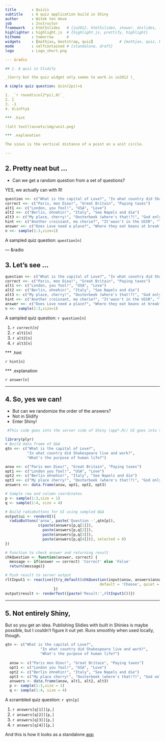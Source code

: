 ```yaml
---
title       : Quizii
subtitle    : A quiz application build in Shiny
author      : Witek ten Hove
job         : Instructor
framework   : html5slides   # {io2012, html5slides, shower, dzslides, ...}
highlighter : highlight.js  # {highlight.js, prettify, highlight}
hitheme     : tomorrow      # 
widgets     : [mathjax, bootstrap, quiz]            # {mathjax, quiz, bootstrap}
mode        : selfcontained # {standalone, draft}
logo        : Logo_short.png

--- &radio

## 1. A quiz in Slidify

_(Sorry but the quiz widget only seems to work in io2012 )_

A simple quiz question: $sin(2pi)=$

1. _`r round(sin(2*pi),0)`_
2. 1
3. -1
4. $\infty$

*** .hint

![alt text](assets/img/unit.png)

*** .explanation

The sinus is the vertical distance of a point on a unit circle.

---
```


## 2. Pretty neat but ...


* Can we get a random question from a set of questions?

YES, we actually can with R!

```r

question <<- c("What is the capital of Love?", "In what country did Shakespeare live and work?", "What's the purpose of human life?")
correct <<- c("Paris, mon Dieu!", "Great Britain", "Paying taxes")
alt1 <<- c("London, you fool!", "USA", "Love")
alt2 <<- c("Berlin, ohnehin!", "Italy", "See Napels and die")
alt3 <- c("My place, cherry!", "Oosterbeek (where's that!?)", "God only knows!")
hint <<- c("Another croissant, ma cherie?", "It'wasn't in the USSR", "This hint costs you 100$ incl. VAT")
answer <<- c("Does Love need a place?", "Where they eat beans at breakfast", "Ask your local tax authority")
n <<- sample(1:3,size=1)
```
A sampled quiz question: `question[n]`



--- &radio

## 3. Let's see ...

```r

question <<- c("What is the capital of Love?", "In what country did Shakespeare live and work?", "What's the purpose of human life?")
correct <<- c("Paris, mon Dieu!", "Great Britain", "Paying taxes")
alt1 <<- c("London, you fool!", "USA", "Love")
alt2 <<- c("Berlin, ohnehin!", "Italy", "See Napels and die")
alt3 <- c("My place, cherry!", "Oosterbeek (where's that!?)", "God only knows!")
hint <<- c("Another croissant, ma cherie?", "It'wasn't in the USSR", "This hint costs you 100$ incl. VAT")
answer <<- c("Does Love need a place?", "Where they eat beans at breakfast", "Ask your local tax authority")
n <<- sample(1:3,size=1)
```
A sampled quiz question: `r question[n]`

1. _`r correct[n]`_
2. `r alt1[n]`
3. `r alt2[n]`
4. `r alt3[n]`

*** .hint

`r hint[n]`

*** .explanation

`r answer[n]`

---

## 4. So, yes we can!

* But can we randomize the order of the answers?
* Not in Slidify
* Enter Shiny!

```r
 #This code goes into the server side of Shiny (app*.R)/ UI goes into Slide

library(plyr)
# Build data frame of Q&A
qtn <<- c("What is the capital of Love?",
          "In what country did Shakespeare live and work?",
          "What's the purpose of human life?")

answ <<- c("Paris mon Dieu!", "Great Britain", "Paying taxes")
opt1 <<- c("London you fool!", "USA", "Love")
opt2 <<- c("Berlin ohnehin!", "Italy", "See Napels and die")
opt3 <<- c("My place cherry!", "Oosterbeek (where's that!?)", "God only knows!")
answers <<- data.frame(answ, opt1, opt2, opt3)  

# Sample row and column coordinates
p <- sample(1:3,size = 1)
q <- sample(1:4, size = 4)

# Build radiobuttons for UI using sampled Q&A
output$ui <- renderUI({
  radioButtons('answ', paste('Question -',qtn[p]),
               c(paste(answers[p,q[1]]),
                 paste(answers[p,q[2]]),
                 paste(answers[p,q[3]]),
                 paste(answers[p,q[4]])), selected = 0)
})

# Function to check answer and returning result
chkQuestion <- function(answer, correct) {
  message <- if(answer == correct) 'Correct' else 'False'
  return(message)}

# Push result to server output
rltInput1 <- reactive({try_default(chkQuestion(input$answ, answers$answ[p]),
                                           default = 'Choose', quiet = TRUE)
                      })
output$result <- renderText({paste('Result:',rltInput1())})
```

---

## 5. Not entirely Shiny,

But so you get an idea. Publishing Slidies with built in Shinies is maybe possible, but I couldn't figure it out yet. Runs smoothly when used locally, though.


```r
qtn <- c("What is the capital of Love?",
                "In what country did Shakespeare live and work?",
                "What's the purpose of human life?")
  
  answ <- c("Paris mon Dieu!", "Great Britain", "Paying taxes")
  opt1 <- c("London you fool!", "USA", "Love")
  opt2 <- c("Berlin ohnehin!", "Italy", "See Napels and die")
  opt3 <- c("My place cherry!", "Oosterbeek (where's that!?)", "God only knows!")
  answers <- data.frame(answ, alt1, alt2, alt3)             
  p <- sample(1:3,size = 1)
  q <- sample(1:4, size = 4)
```

A scrambled quiz question: `r qtn[p]`

1. `r answers[q[1]][p,]`
2. `r answers[q[2]][p,]`
3. `r answers[q[3]][p,]`
4. `r answers[q[4]][p,]`

And this is how it looks as a standalone [app](https://tenhove.shinyapps.io/Quizii)
